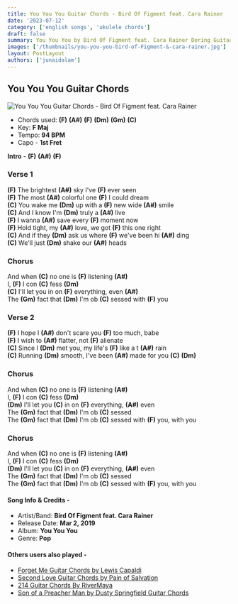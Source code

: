 ```yaml
---
title: You You You Guitar Chords - Bird Of Figment feat. Cara Rainer
date: '2023-07-12'
category: ['english songs', 'ukulele chords']
draft: false
summary: You You You by Bird Of Figment feat. Cara Rainer Dering Guitar, Piano & Ukulele Chords, Chords used - (F) (A#) (F) (Dm)(Gm) (C), Capo - 1st Fret, Key - F major
images: ['/thumbnails/you-you-you-bird-of-Figment-&-cara-rainer.jpg']
layout: PostLayout
authors: ['junaidalam']
---
```


## You You You Guitar Chords

![You You You Guitar Chords - Bird Of Figment feat. Cara Rainer](/thumbnails/you-you-you-bird-of-Figment-&-cara-rainer.jpg)

- Chords used: **(F)** **(A#)** **(F)** **(Dm)** **(Gm)** **(C)**
- Key: **F Maj**
- Tempo: **94 BPM**
- Capo - **1st Fret**

**Intro** - **(F)** **(A#)** **(F)**

### Verse 1

**(F)** The brightest **(A#)** sky I've **(F)** ever seen\
**(F)** The most **(A#)** colorful one **(F)** I could dream\
**(C)** You wake me **(Dm)** up with a **(F)** new wide **(A#)** smile\
**(C)** And I know I'm **(Dm)** truly a **(A#)** live\
**(F)** I wanna **(A#)** save every **(F)** moment now\
**(F)** Hold tight, my **(A#)** love, we got **(F)** this one right\
**(C)** And if they **(Dm)** ask us where **(F)** we've been hi **(A#)** ding\
**(C)** We'll just **(Dm)** shake our **(A#)** heads

### Chorus

And when **(C)** no one is **(F)** listening **(A#)**\
I, **(F)** I con **(C)** fess **(Dm)**\
**(C)** I'll let you in on **(F)** everything, even **(A#)**\
The **(Gm)** fact that **(Dm)** I'm ob **(C)** sessed with **(F)** you

### Verse 2

**(F)** I hope I **(A#)** don't scare you **(F)** too much, babe\
**(F)** I wish to **(A#)** flatter, not **(F)** alienate\
**(C)** Since I **(Dm)** met you, my life's **(F)** like a t **(A#)** rain\
**(C)** Running **(Dm)** smooth, I've been **(A#)** made for you **(C)** **(Dm)**

### Chorus

And when **(C)** no one is **(F)** listening **(A#)**\
I, **(F)** I con **(C)** fess **(Dm)**\
**(Dm)** I'll let you **(C)** in on **(F)** everything, **(A#)** even\
The **(Gm)** fact that **(Dm)** I'm ob **(C)** sessed\
The **(Gm)** fact that **(Dm)** I'm ob **(C)** sessed with **(F)** you, with you

### Chorus

And when **(C)** no one is **(F)** listening **(A#)**\
I, **(F)** I con **(C)** fess **(Dm)**\
**(Dm)** I'll let you **(C)** in on **(F)** everything, **(A#)** even\
The **(Gm)** fact that **(Dm)** I'm ob **(C)** sessed\
The **(Gm)** fact that **(Dm)** I'm ob **(C)** sessed with **(F)** you, with you

#### Song Info & Credits -

- Artist/Band: **Bird Of Figment feat. Cara Rainer**
- Release Date: **Mar 2, 2019**
- Album: **You You You**
- Genre: **Pop**

#### Others users also played -

- [Forget Me Guitar Chords by Lewis Capaldi](https://www.chordsco.com/chords/forget-me-guitar-chords-by-lewis-capaldi)
- [Second Love Guitar Chords by Pain of Salvation](https://www.chordsco.com/chords/second-love-guitar-chords-by-pain-of-salvation)
- [214 Guitar Chords By RiverMaya](https://www.chordsco.com/chords/214-guitar-chords-by-river-maya)
- [Son of a Preacher Man by Dusty Springfield Guitar Chords](https://www.chordsco.com/chords/son-of-a-preacher-man-by-dusty-springfield-guitar-chords)
